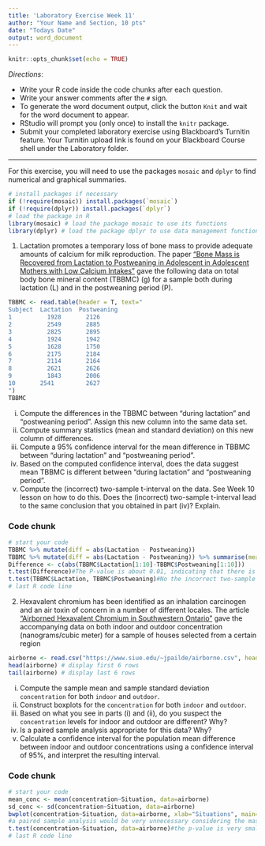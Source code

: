 ```yaml
---
title: 'Laboratory Exercise Week 11'
author: "Your Name and Section, 10 pts"
date: "Todays Date"
output: word_document
---
```


```r
knitr::opts_chunk$set(echo = TRUE)
```

*Directions*: 

* Write your R code inside the code chunks after each question.
* Write your answer comments after the `#` sign.
* To generate the word document output, click the button `Knit` and wait for the word document to appear.
* RStudio will prompt you (only once) to install the `knitr` package.
* Submit your completed laboratory exercise using Blackboard's Turnitin feature. Your Turnitin upload link is found on your Blackboard Course shell under the Laboratory folder.

***

For this exercise, you will need to use the packages `mosaic` and `dplyr` to find numerical and graphical summaries.



```r
# install packages if necessary
if (!require(mosaic)) install.packages(`mosaic`)
if (!require(dplyr)) install.packages(`dplyr`)
# load the package in R
library(mosaic) # load the package mosaic to use its functions
library(dplyr) # load the package dplyr to use data management functions
```



1. Lactation promotes a temporary loss of bone mass to provide adequate amounts of calcium for milk reproduction. The paper ["Bone Mass is Recovered from Lactation to Postweaning in Adolescent in Adolescent Mothers with Low Calcium Intakes"](https://www.ncbi.nlm.nih.gov/pubmed/15531682) gave the following data on total body bone mineral content (TBBMC) (g) for a sample both during lactation (L) and in the postweaning period (P).  

```r
TBBMC <- read.table(header = T, text="
Subject	 Lactation	Postweaning
1	       1928	      2126
2	       2549	      2885
3	       2825	      2895
4	       1924	      1942
5	       1628	      1750
6	       2175	      2184
7	       2114	      2164
8	       2621	      2626
9	       1843	      2006
10	     2541	      2627
")
TBBMC
```

  i) Compute the differences in the TBBMC between "during lactation" and "postweaning period". Assign this new column into the same data set.  
  ii) Compute summary statistics (mean and standard deviation) on this new column of differences.  
  iii) Compute a 95\% confidence interval for the mean difference in TBBMC between "during lactation" and "postweaning period".    
  iv) Based on the computed confidence interval, does the data suggest mean TBBMC is different between "during lactation" and "postweaning period".    
  v) Compute the (incorrect)  two-sample t-interval on the data. See Week 10 lesson on how to do this. Does the (incorrect) two-sample t-interval lead to the same conclusion that you obtained in part (iv)? Explain.



### Code chunk
```r
# start your code
TBBMC %>% mutate(diff = abs(Lactation - Postweaning))
TBBMC %>% mutate(diff = abs(Lactation - Postweaning)) %>% summarise(mean_difference = mean(diff))
Difference <- c(abs(TBBMC$Lactation[1:10]-TBBMC$Postweaning[1:10]))
t.test(Difference)#The P-value is about 0.01, indicating that there is significant difference between the two samples
t.test(TBBMC$Lactation, TBBMC$Postweaning)#No the incorrect two-sample t-interval test does not lead to the same conclusion
# last R code line
```


2. Hexavalent chromium has been identified as an inhalation carcinogen and an air toxin of concern in a number of different locales. The article ["Airborned Hexavalent Chromium in Southwestern Ontario"](https://goo.gl/xjTQM5) gave the accompanying data on both indoor and outdoor concentration (nanograms/cubic meter) for a sample of houses selected from a certain region

```r
airborne <- read.csv("https://www.siue.edu/~jpailde/airborne.csv", header = TRUE)
head(airborne) # display first 6 rows
tail(airborne) # display last 6 rows
```

  i) Compute the sample mean and sample standard deviation `concentration` for both `indoor` and `outdoor`.   
  ii) Construct boxplots for the `concentration` for both `indoor` and `outdoor`.    
  iii) Based on what you see in parts (i) and (ii), do you suspect the `concentration` levels for indoor and outdoor are different? Why?  
  iv) Is a paired sample analysis appropriate for this data? Why?  
  v) Calculate a confidence interval for the population mean difference between indoor and outdoor concentrations using a confidence interval of 95\%, and interpret the resulting interval.  

### Code chunk
```r
# start your code
mean_conc <- mean(concentration~Situation, data=airborne)
sd_conc <- sd(concentration~Situation, data=airborne)
bwplot(concentration~Situation, data=airborne, xlab="Situations", main="Concentration v. Situations", ylab="Concentration")#based on the data compiled between questions 1 and 2, the situations are astronomically different
#a paired sample analysis would be very unnecessary considering the massive differences between the two variables.
t.test(concentration~Situation, data=airborne)#the p-value is very small (1.612e-06), indicating a massive different between the two samples.
# last R code line
```

